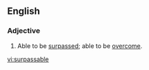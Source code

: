 ==English==
===Adjective===
{{en-adj}}
# Able to be [[surpass]]ed; able to be [[overcome]].

[[vi:surpassable]]